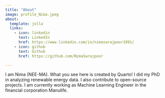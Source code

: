 ```yaml
---
title: "About"
image: profile_Nima.jpeg
about:
  template: jolla
  links:
    - icon: linkedin
      text: LinkedIn
      href: https://www.linkedin.com/in/nimasarajpoor1991/
    - icon: github
      text: Github
      href: https://github.com/NimaSarajpoor

---
```


I am Nima (NEE-MA). What you see here is created by Quarto! I did my PhD in analyzing renewable energy data. I also contribute to open-source projects. I am currently working as Machine Learning Engineer in the financial corporation Manulife.
